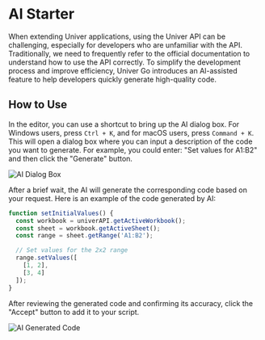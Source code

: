 # AI Starter

When extending Univer applications, using the Univer API can be challenging, especially for developers who are unfamiliar with the API. Traditionally, we need to frequently refer to the official documentation to understand how to use the API correctly. To simplify the development process and improve efficiency, Univer Go introduces an AI-assisted feature to help developers quickly generate high-quality code.

## How to Use

In the editor, you can use a shortcut to bring up the AI dialog box. For Windows users, press `Ctrl + K`, and for macOS users, press `Command + K`. This will open a dialog box where you can input a description of the code you want to generate. For example, you could enter: "Set values for A1:B2" and then click the "Generate" button.

![AI Dialog Box](./ai-starter/ai-ask.png)

After a brief wait, the AI will generate the corresponding code based on your request. Here is an example of the code generated by AI:

```js
function setInitialValues() {
  const workbook = univerAPI.getActiveWorkbook();
  const sheet = workbook.getActiveSheet();
  const range = sheet.getRange('A1:B2');

  // Set values for the 2x2 range
  range.setValues([
    [1, 2],
    [3, 4]
  ]);
}
```

After reviewing the generated code and confirming its accuracy, click the "Accept" button to add it to your script.

![AI Generated Code](./ai-starter/ai-accept.png)

